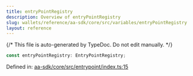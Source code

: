 ```yaml
---
title: entryPointRegistry
description: Overview of entryPointRegistry
slug: wallets/reference/aa-sdk/core/src/variables/entryPointRegistry
layout: reference
---
```


{/* This file is auto-generated by TypeDoc. Do not edit manually. */}

```ts
const entryPointRegistry: EntryPointRegistry;
```

Defined in: [aa-sdk/core/src/entrypoint/index.ts:15](https://github.com/alchemyplatform/aa-sdk/blob/9df5be8c23af4e472bcb503c17766b16da0ad87d/aa-sdk/core/src/entrypoint/index.ts#L15)
